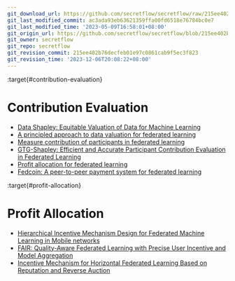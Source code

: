```yaml
---
git_download_url: https://github.com/secretflow/secretflow/raw/215ee402b76decfeb01e97c0861cab9f5ec3f823/docs/awesome-pets/papers/applications/ppml/fl/incentive.md
git_last_modified_commit: ac3ada93eb63621359ffa00fd6518e76784bc0e7
git_last_modified_time: '2023-05-09T16:58:01+08:00'
git_origin_url: https://github.com/secretflow/secretflow/blob/215ee402b76decfeb01e97c0861cab9f5ec3f823/docs/awesome-pets/papers/applications/ppml/fl/incentive.md
git_owner: secretflow
git_repo: secretflow
git_revision_commit: 215ee402b76decfeb01e97c0861cab9f5ec3f823
git_revision_time: '2023-12-06T20:08:22+08:00'
---
```


:target{#contribution-evaluation}

# Contribution Evaluation

- [Data Shapley: Equitable Valuation of Data for Machine Learning](https://arxiv.org/pdf/1904.02868.pdf)
- [A principled approach to data valuation for federated learning](https://arxiv.org/pdf/2009.06192.pdf)
- [Measure contribution of participants in federated learning](https://arxiv.org/pdf/1909.08525.pdf)
- [GTG-Shapley: Efficient and Accurate Participant Contribution Evaluation in Federated Learning](https://arxiv.org/pdf/2109.02053.pdf)
- [Profit allocation for federated learning](https://hufudb.com/static/paper/2019/BigData2019_Profit%20Allocation%20for%20Federated%20Learning.pdf)
- [Fedcoin: A peer-to-peer payment system for federated learning](https://arxiv.org/pdf/2002.11711.pdf)

:target{#profit-allocation}

# Profit Allocation

- [Hierarchical Incentive Mechanism Design for Federated Machine Learning in Mobile networks](https://dr.ntu.edu.sg/bitstream/10356/144299/2/Hierarchical%20Incentive%20Mechanism%20Design%20for%20Federated%20Machine%20Learning%20in%20Mobile%20Networks.pdf)
- [FAIR: Quality-Aware Federated Learning with Precise User Incentive and Model Aggregation](https://www.cs.sjtu.edu.cn/~yichao/assets/publications/infocom21_deng.pdf)
- [Incentive Mechanism for Horizontal Federated Learning Based on Reputation and Reverse Auction](https://dl.acm.org/doi/abs/10.1145/3442381.3449888)
